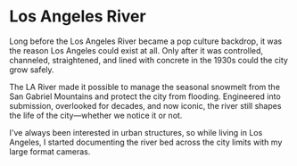 
# Los Angeles River

Long before the Los Angeles River became a pop culture backdrop, it was the reason Los Angeles could exist at all. Only after it was controlled, channeled, straightened, and lined with concrete in the 1930s could the city grow safely. 

The LA River made it possible to manage the seasonal snowmelt from the San Gabriel Mountains and protect the city from flooding. Engineered into submission, overlooked for decades, and now iconic, the river still shapes the life of the city—whether we notice it or not.

I've always been interested in urban structures, so while living in Los Angeles, I started documenting the river bed across the city limits with my large format cameras.

<ImageWithCaption
  src={rancho}
  alt="Large Format photograph of the Los Angeles river"
  caption="200716_js_03_F6_Rancho"
/>
